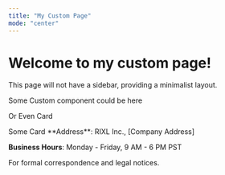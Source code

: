 ```yaml
---
title: "My Custom Page"
mode: "center"
---
```



# Welcome to my custom page!

This page will not have a sidebar, providing a minimalist layout.

Some Custom component could be here

Or Even Card

<Card title="Card title" icon="text">
 Some Card
</Card>

<ColorGenerator />

<Card title="Company Information">
  **Address**: RIXL Inc., [Company Address]

  **Business Hours**: Monday - Friday, 9 AM - 6 PM PST

  For formal correspondence and legal notices.
</Card>
